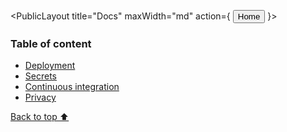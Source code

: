
<PublicLayout title="Docs" maxWidth="md" action={
  <NextLink passHref={true} href="/">
    <Button color="inherit">Home</Button>
  </NextLink>
}>

### Table of content

- [Deployment](#deployment)
- [Secrets](#secrets)
- [Continuous integration](#continuous_integration)
- [Privacy](#privacy)

<Grid container={true} spacing={1}>
<Grid item={true} xs={12}>
  <Divider />
</Grid>

<Grid item={true} xs={12}>
  <Deployment />
</Grid>

<Grid item={true} xs={12}>
  <Divider />
</Grid>

<Grid item={true} xs={12}>
  <Secrets />
</Grid>

<Grid item={true} xs={12}>
  <Divider />
</Grid>

<Grid item={true} xs={12}>
  <Ci />
</Grid>

<Grid item={true} xs={12}>
  <Divider />
</Grid>

<Grid item={true} xs={12}>
  <Privacy />
</Grid>
</Grid>

[Back to top ⬆](#table_of_content)

</PublicLayout>
